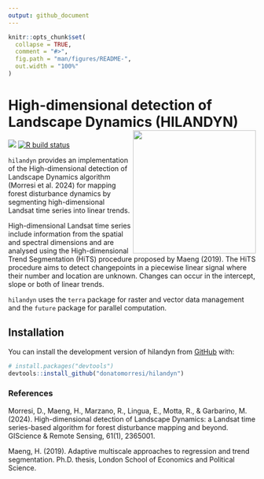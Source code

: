 ```yaml
---
output: github_document
---
```


<!-- README.md is generated from README.Rmd. Please edit that file -->

```r
knitr::opts_chunk$set(
  collapse = TRUE,
  comment = "#>",
  fig.path = "man/figures/README-",
  out.width = "100%"
)
```

# High-dimensional detection of Landscape Dynamics (HILANDYN) <img align="right" width="250" src="man/figures/logo.png">

<!-- badges: start -->
[![](https://img.shields.io/badge/devel%20version-1.0.6.9000-blue.svg)](https://github.com/donatomorresi/hilandyn)
[![R build status](https://github.com/donatomorresi/hilandyn/workflows/R-CMD-check/badge.svg)](https://github.com/donatomorresi/hilandyn/actions)
<!-- badges: end -->


`hilandyn` provides an implementation of the High-dimensional detection of Landscape Dynamics algorithm (Morresi et al. 2024) for mapping forest disturbance dynamics by segmenting high-dimensional Landsat time series into linear trends.

High-dimensional Landsat time series include information from the spatial and spectral dimensions and are analysed using the High-dimensional Trend Segmentation (HiTS) procedure proposed by Maeng (2019). The HiTS procedure aims to detect changepoints in a piecewise linear signal where their number and location are unknown. Changes can occur in the intercept, slope or both of linear trends.

`hilandyn` uses the `terra` package for raster and vector data management and the `future` package for parallel computation.


## Installation

You can install the development version of hilandyn from [GitHub](https://github.com/) with:

``` r
# install.packages("devtools")
devtools::install_github("donatomorresi/hilandyn")
```


### References
Morresi, D., Maeng, H., Marzano, R., Lingua, E., Motta, R., & Garbarino, M. (2024). High-dimensional detection of Landscape Dynamics: a Landsat time series-based algorithm for forest disturbance mapping and beyond. GIScience & Remote Sensing, 61(1), 2365001.

Maeng, H. (2019). Adaptive multiscale approaches to regression and trend segmentation. Ph.D. thesis, London School of Economics and Political Science.
